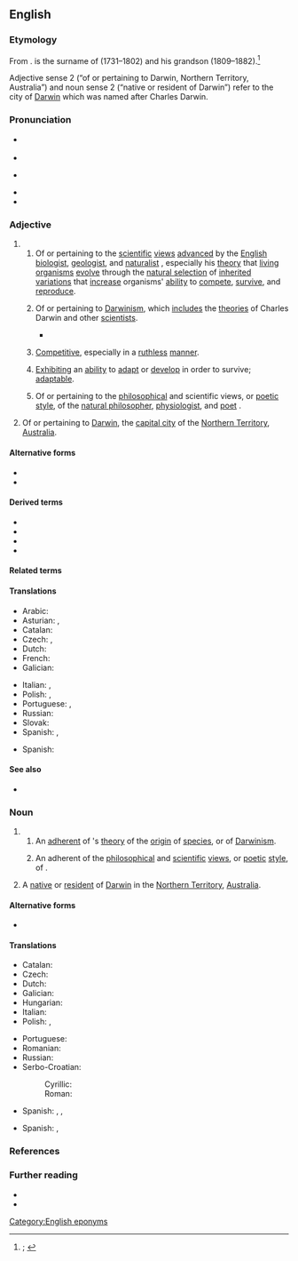 {{also|darwinian}}
==English==
{{was wotd|2021|February|12}}

===Etymology===
{{multiple images
|direction = vertical
|image1 = Charles Darwin by Julia Margaret Cameron 3.jpg
|caption1 = A [[photographic]] [[portrait]] of {{w|Charles Darwin}} taken in 1868 by {{w|Julia Margaret Cameron}}.
|image2 = Portrait of Erasmus Darwin by Joseph Wright of Derby (1792).jpg
|caption2 = A 1792 portrait of {{w|Erasmus Darwin}}, Charles Darwin’s [[grandfather]], by {{w|Joseph Wright of Derby}}.
}}

From {{suffix|en|Darwin|ian|pos2={{glossary|suffix}} with the sense ‘belonging to, relating to, or like’ forming {{glossary|adjective}}s or {{glossary|noun}}s}}. {{m|en||Darwin}} is the surname of {{w|Erasmus Darwin}} (1731–1802) and his grandson {{w|Charles Darwin}} (1809–1882).<ref>{{R:OED Online|pos=adj.'' and ''n|id=47356|date=December 2012|nodot=1}}; {{R:Lexico|pos=adj.'' and ''n}}</ref>

Adjective sense 2 (“of or pertaining to Darwin, Northern Territory, Australia”) and noun sense 2 (“native or resident of Darwin”) refer to the city of [[Darwin]] which was named after Charles Darwin.

===Pronunciation===
* {{a|RP}} {{IPA|en|/dɑːˈwɪ.ni.ən/}}
* {{audio|en|LL-Q1860 (eng)-Vealhurl-Darwinian.wav|Audio (Southern England)}}
* {{a|GA}} {{IPA|en|/dɑɹˈwɪ.ni.ən/}}
* {{rhymes|en|ɪniən|s=4}}
* {{hyphenation|en|Dar|win|i|an}}

===Adjective===
{{en-adj}}

# {{non-gloss definition|Senses relating to Charles and Erasmus Darwin.}}
## Of or pertaining to the [[scientific]] [[view#Noun|views]] [[advance#Verb|advanced]] by the [[English#Adjective|English]] [[biologist]], [[geologist]], and [[naturalist]] {{w|Charles Darwin}}, especially his [[theory]] that [[living#Adjective|living]] [[organism]]s [[evolve]] through the [[natural selection]] of [[inherited#Adjective|inherited]] [[variation]]s that [[increase#Verb|increase]] organisms' [[ability]] to [[compete]], [[survive]], and [[reproduce]].
##: {{synonyms|en|Darwinic|Darwinical|q2=chiefly humorous, archaic, rare|Darwinist|Darwinistic|Darwinite|q5=somewhat derogatory}}
## {{lb|en|by extension}} Of or pertaining to [[Darwinism]], which [[include]]s the [[theory|theories]] of Charles Darwin and other [[scientist]]s.
##: {{synonyms|en|Darwinist|Darwinistic}}
##* {{RQ:Chesterton Club of Queer Trades|page=241|passage=The '''Darwinian''' movement has made no difference to mankind, except that, instead of talking unphilosophically about philosophy, they now talk unscientifically about science.}}
## {{lb|en|by extension}} [[competitive|Competitive]], especially in a [[ruthless]] [[manner]].
##: {{synonyms|en|dog eat dog}}
## {{lb|en|by extension}} [[exhibit#Verb|Exhibiting]] an [[ability]] to [[adapt]] or [[develop]] in order to survive; [[adaptable]].
##: {{synonyms|en|agile|flexible}}
##: {{antonyms|en|inadaptable|inflexible|rigid|unadaptable}}
## {{lb|en|chiefly|historical}} Of or pertaining to the [[philosophical]] and scientific views, or [[poetic]] [[style#Noun|style]], of the [[natural philosopher]], [[physiologist]], and [[poet]] {{w|Erasmus Darwin}}.
##: {{synonyms|en|Darwinic|q1=obsolete, rare}}
# Of or pertaining to [[Darwin]], the [[capital city]] of the [[Northern Territory]], [[Australia]].

====Alternative forms====
* {{l|en|darwinian}}
* {{l|en|Darwinean}}

====Derived terms====
* {{l|en|Darwinian curvature}}
* {{l|en|Darwinianism}}
* {{l|en|Darwinianly}}
* {{l|en|neo-Darwinian}}

====Related terms====
{{col3|en
|[[Darwinic]] {{qualifier|obsolete|rare}}
|[[Darwinical]] {{qualifier|chiefly humorous|archaic|rare}}
|Darwinically
|Darwinism
|[[Darwinist]] {{qualifier|adjective|noun}}
|Darwinistic
|Darwinistically
|[[Darwinite]] {{qualifier|adjective|noun}}
|Darwinize
|[[Darwinized]] {{qualifier|adjective}}
|[[Darwinizing]] {{qualifier|adjective|noun}}
}}

====Translations====
{{trans-top|of or pertaining to the scientific views advanced by Charles Darwin, especially his theory that living organisms evolve through natural selection}}
* Arabic: {{t|ar|دَارْوِينِيّ}}
* Asturian: {{t|ast|darvinianu}}, {{t|ast|darvinista}}
* Catalan: {{t|ca|darwinià}}
* Czech: {{t|cs|darwinovský}}, {{t|cs|darwinský}}
* Dutch: {{t|nl|darwiniaans}}
* French: {{t+|fr|darwinien}}
* Galician: {{t|gl|darwinista}}
{{trans-mid}}
* Italian: {{t+|it|darwiniano}}, {{t+|it|darwinista}}
* Polish: {{t+|pl|darwinistyczny}}, {{t|pl|darwinowski}}
* Portuguese: {{t|pt|darwiniano}}, {{t|pt|darwinista}}
* Russian: {{t+|ru|дарвиновский}}
* Slovak: {{t|sk|darvinovský}}
* Spanish: {{t|es|darwiniano}}, {{t|es|darwinista}}
{{trans-bottom}}

{{trans-top|of or pertaining to Darwinism, which includes the theories of Charles Darwin and other scientists}}
{{trans-mid}}
{{trans-bottom}}

{{trans-see|competitive, especially in a ruthless manner|competitive}}
{{trans-see|exhibiting an ability to adapt or develop in order to survive|adaptable}}

{{trans-top|of or relating to the philosophical and scientific views, or poetic style, of Erasmus Darwin}}
{{trans-mid}}
{{trans-bottom}}

{{trans-top|of or pertaining to Darwin, Northern Territory, Australia}}
* Spanish: {{t|es|darwiniano}}
{{trans-mid}}
{{trans-bottom}}

====See also====
* {{l|en|survival of the fittest}}

===Noun===
{{en-noun}}

# {{non-gloss definition|Senses relating to Charles and Erasmus Darwin.}}
## An [[adherent]] of {{w|Charles Darwin}}'s [[theory]] of the [[origin]] of [[species]], or of [[Darwinism]].
##: {{synonyms|en|Darwinist|Darwinite|q2=somewhat derogatory}}
## {{lb|en|obsolete|rare}} An adherent of the [[philosophical]] and [[scientific]] [[view#Noun|views]], or [[poetic]] [[style#Noun|style]], of {{w|Erasmus Darwin}}.
# A [[native#Noun|native]] or [[resident#Noun|resident]] of [[Darwin]] in the [[Northern Territory]], [[Australia]].

====Alternative forms====
* {{l|en|darwinian}}

====Translations====
{{trans-top|adherent of Charles Darwin’s theory of the origin of species, or of Darwinism}}
* Catalan: {{t+|ca|darwinista|m|f}}
* Czech: {{t|cs|darwinista|m}}
* Dutch: {{t|nl|darwiniaan|m}}
* Galician: {{t|gl|darwinista|m|f}}
* Hungarian: {{t+|hu|darwinista}}
* Italian: {{t+|it|darwinista|m|f}}
* Polish: {{t+|pl|darwinista|m}}, {{t+|pl|darwinistka|f}}
{{trans-mid}}
* Portuguese: {{t|pt|darwinista|m|f}}
* Romanian: {{t+|ro|darwinist|m}}
* Russian: {{t+|ru|дарвини́ст|m}}
* Serbo-Croatian:
*: Cyrillic: {{t|sh|дарвѝнист|m}}
*: Roman: {{t+|sh|darvìnist|m}}
* Spanish: {{t|es|darwiniano|m}}, {{t|es|darwiniana|f}}, {{t|es|darwinista|m|f}}
{{trans-bottom}}

{{trans-top|native or resident of Darwin, Northern Territory, Australia}}
* Spanish: {{t|es|darwiniano|m}}, {{t|es|darwiniana|f}}
{{trans-mid}}
{{trans-bottom}}

===References===
<references/>

===Further reading===
* {{pedia|Darwinism}}
* {{pedia|Darwin, Northern Territory}}

[[Category:English eponyms]]